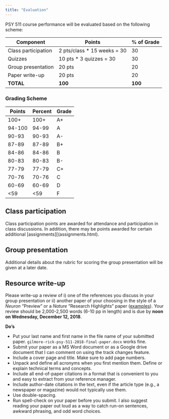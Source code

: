 ```yaml
---
title: "Evaluation"
---
```


PSY 511 course performance will be evaluated based on the following scheme:

| Component           | Points                      | % of Grade |
|---------------------|------------------------------|-------|
| Class participation | 2 pts/class * 15 weeks = 30  | 30    |
| Quizzes             | 10 pts * 3 quizzes = 30      | 30    |
| Group presentation  | 20 pts                       | 20    |
| Paper write-up      | 20 pts                       | 20    |
| **TOTAL**           | **100**                      | **100** |

### Grading Scheme

| Points  | Percent | Grade |
|---------|---------|-------|
| 100+    | 100+    | A+    |
| 94-100  | 94-99   | A     |
| 90-93   | 90-93   | A-    |
| 87-89   | 87-89   | B+    |
| 84-86   | 84-86   | B     |
| 80-83   | 80-83   | B-    |
| 77-79   | 77-79   | C+    |
| 70-76   | 70-76   | C     |
| 60-69   | 60-69   | D     |
| <59     | <59     | F     |

## Class participation

Class participation points are awarded for attendance and participation in class discussions. In addition, there may be points awarded for certain additional [assignments][(assignments.html).

## Group presentation

Additional details about the rubric for scoring the group presentation will be given at a later date.

## Resource write-up

Please write-up a review of i) one of the references you discuss in your group presentation or ii) another paper of your choosing in the style of a *Neuron* "Preview" or a *Nature* "Research Highlights" paper ([examples](https://www.nature.com/search?article_type=research-highlights&order=date_desc)). Your review should be 2,000-2,500 words (6-10 pp in length) and is due by **noon on Wednesday, December 12, 2018**.

**Do's**

- Put your last name and first name in the file name of your submitted paper. `gilmore-rick-psy-511-2018-final-paper.docx` works fine.
- Submit your paper as a MS Word document or as a Google drive document that I can comment on using the track changes feature.
- Include a cover page and title. Make sure to add page numbers.
- Unpack and define all acronyms when you first mention them. Define or explain technical terms and concepts.
- Include all end-of-paper citations in a format that is convenient to you and easy to extract from your reference manager.
- Include author-date citations in the text, even if the article type (e.g., a newspaper or magazine) would not typically use them.
- Use double-spacing.
- Run spell-check on your paper before you submit. I also suggest reading your paper out loud as a way to catch run-on sentences, awkward phrasing, and odd word choices.
